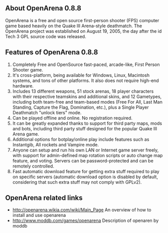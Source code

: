 ==About OpenArena 0.8.8==
OpenArena is a free and open source first-person shooter (FPS) computer game based heavily on the Quake III Arena-style deathmatch. The OpenArena project was established on August 19, 2005, the day after the id Tech 3 GPL source code was released.
{{images/openarena.jpg}}
==Features of OpenArena 0.8.8==
#   Completely Free and OpenSource fast-paced, arcade-like, First Person Shooter game.
#   It's cross-platform, being available for Windows, Linux, Macintosh systems, and tons of other platforms. It also does not require high-end hardware.
#   Includes 13 different weapons, 51 stock arenas, 18 player characters with their respective teamskins and additional skins, and 12 Gametypes, including both team-free and team-based modes (Free For All, Last Man Standing, Capture the Flag, Domination, etc.), plus a Single Player Deathmatch "unlock tiers" mode.
#   Can be played offline and online. No registration required.
#   It can be greatly expanded thanks to support for third party maps, mods and bots, including third party stuff designed for the popular Quake III Arena game.
#   Additional options for botplay/online play include features such as Instantgib, All rockets and Vampire mode.
#   Anyone can setup and run his own LAN or Internet game server freely, with support for admin-defined map rotation scripts or auto change map feature, and voting. Servers can be password-protected and can be remotely controlled.
#   Fast automatic download feature for getting extra stuff required to play on specific servers (automatic download option is disabled by default, considering that such extra stuff may not comply with GPLv2).

==OpenArena related links==
* [[http://openarena.wikia.com/wiki/Main_Page]] An overview of how to install and use openarena
* [[http://www.moddb.com/games/openarena]] Description of openaren by moddb


